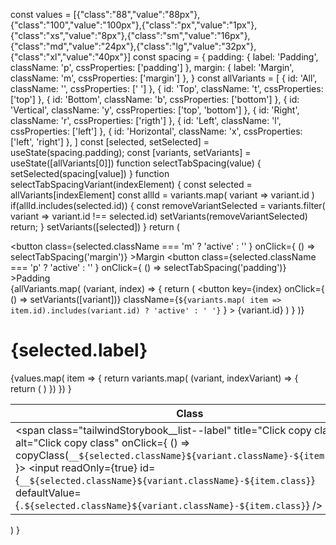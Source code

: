 
<Meta title="Tailwind/Spacing" />

  const values = [{"class":"88","value":"88px"},{"class":"100","value":"100px"},{"class":"px","value":"1px"},{"class":"xs","value":"8px"},{"class":"sm","value":"16px"},{"class":"md","value":"24px"},{"class":"lg","value":"32px"},{"class":"xl","value":"40px"}]
  const spacing = {
    padding: {
      label: 'Padding',
      className: 'p',
      cssProperties: ['padding']
    },
    margin: {
      label: 'Margin',
      className: 'm',
      cssProperties: ['margin']
    },
  }
  const allVariants = [
    { 
      id: 'All',
      className: '',
      cssProperties: [' ']
    },
    { 
      id: 'Top',
      className: 't',
      cssProperties: ['top']
    },
    { 
      id: 'Bottom',
      className: 'b',
      cssProperties: ['bottom']
    },
    { 
      id: 'Vertical',
      className: 'y',
      cssProperties: ['top', 'bottom']
    },
    { 
      id: 'Right',
      className: 'r',
      cssProperties: ['rigth']
    },
    { 
      id: 'Left',
      className: 'l',
      cssProperties: ['left']
    },
    { 
      id: 'Horizontal',
      className: 'x',
      cssProperties: ['left', 'right']
    },
  ]
  const [selected, setSelected] = useState(spacing.padding);
  const [variants, setVariants] = useState([allVariants[0]])
  function selectTabSpacing(value) {
    setSelected(spacing[value])
  }
  function selectTabSpacingVariant(indexElement) { 
    const selected = allVariants[indexElement]
    const allId = variants.map( variant => variant.id )
    if(allId.includes(selected.id)) { 
      const removeVariantSelected = variants.filter( variant => variant.id !== selected.id)
      setVariants(removeVariantSelected)
      return;
    }
    setVariants([selected])
  }
  return  (
    <div class="tailwindStorybook">
      <div class="tailwindStorybook--buttons">
          <button class={selected.className === 'm' ? 'active' : '' } onClick={ () => selectTabSpacing('margin')} >Margin</button>
          <button class={selected.className === 'p' ? 'active' : '' } onClick={ () => selectTabSpacing('padding')} >Padding</button>
      </div>
      <div class="tailwindStorybook--buttons-variants">
          {allVariants.map( (variant, index) => { 
            return (
              <button key={index} onClick={ () => setVariants([variant])} className={`${variants.map( item => item.id).includes(variant.id) ? 'active' : ' '}` } >
                {variant.id}
              </button>
            )
          } )}
      </div>
      <h1 class="font-bold">{selected.label}</h1>
      <table class="w-full text-left border-collapse">
        <thead>
          <tr>
            <th class="z-20 sticky top-0 text-sm font-semibold text-gray-600 bg-white p-0">
              <div class="pb-2 pr-2 border-b border-gray-200">Class</div>
            </th>
            <th class="z-20 sticky top-0 text-sm font-semibold text-gray-600 bg-white p-0">
              <div class="pb-2 pl-2 border-b border-gray-200">Properties</div>
            </th>
          </tr>
        </thead>
        <tbody class="align-baseline">
          {values.map( item => { 
            return variants.map( (variant, indexVariant) => { 
              return (
                <tr key={indexVariant}>
                  <td class="py-2 pr-2 font-mono text-xs text-violet-600 whitespace-nowrap copyValue" >
                    <span class="tailwindStorybook__list--label" title="Click copy class" alt="Click copy class" onClick={ () => copyClass(`__${selected.className}${variant.className}-${item.class}`) }>
                      <input readOnly={true} id={`__${selected.className}${variant.className}-${item.class}`} defaultValue={`.${selected.className}${variant.className}-${item.class}`} />
                    </span>
                  </td>
                  <td class="py-2 pl-2 font-mono text-xs text-light-blue-600 whitespace-pre">
                    {variant.cssProperties.map( (propertie, indexProperties) => {
                      return (
                        <span class="block" key={indexProperties}>
                          {selected.cssProperties}{propertie.length > 1 ? '-' + propertie : ''}: {item.value}
                        </span>
                      )
                    } )}
                  </td>
                </tr>
              )
            })
          })
          }
        </tbody>
      </table>
      <style>
        {`
        .tailwindStorybook--buttons button,
        .tailwindStorybook--buttons-variants button {
            border: 1px solid #737373;
            color: #737373;
            background-color: transparent;
            padding: 5px 8px;
            border-radius: 6px;
            margin: 0 2px 8px 2px;
        }
        .tailwindStorybook--buttons button { 
            font-size: 18px;
            font-weight: bold
        }
        .tailwindStorybook--buttons-variants button { 
            font-size: 14px;
        }
        .tailwindStorybook--buttons button.active,
        .tailwindStorybook--buttons-variants button.active {
          background: #f54786;
          color: white;
        }
          .tailwindStorybook table td {
            user-select: all;
          }
          .tailwindStorybook table td::selection {
            background: #f54786;
            color: white;
          }
        `}
      </style>
    </div>
  )
}

<TemplateSpacing />